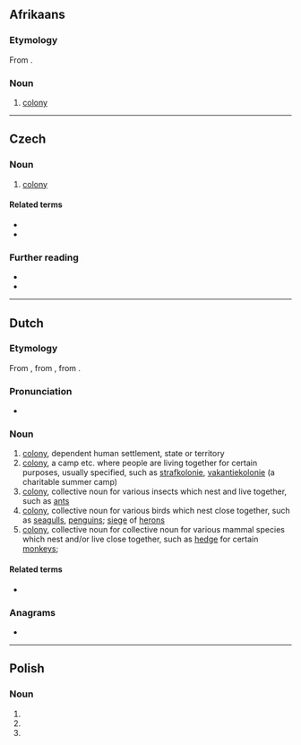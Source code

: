 {{also|Kolonie|kolonię}}
==Afrikaans==

===Etymology===
From {{inh|af|nl|kolonie}}.

===Noun===
{{af-noun|s}}

# [[colony]]

----

==Czech==

===Noun===
{{cs-noun|g=f}}

# [[colony]]

====Related terms====
* {{l|cs|koloniální}}
* {{l|cs|kolonialismus}}

===Further reading===
* {{R:PSJC}}
* {{R:SSJC}}

----

==Dutch==

===Etymology===
{{PIE root|nl|kʷel}}
From {{der|nl|la|colōnia||colony}}, from {{m|la|colōnus||farmer; colonist}}, from {{m|la|colō||till, cultivate, worship}}.

===Pronunciation===
* {{audio|Nl-kolonie.ogg|audio|lang=nl}}

===Noun===
{{nl-noun|f|-s|pl2=-@en|kolonietje}}

# [[colony]], dependent human settlement, state or territory
# [[colony]], a camp etc. where people are living together for certain purposes, usually specified, such as [[strafkolonie]], [[vakantiekolonie]] (a charitable summer camp)
# [[colony]], collective noun for various insects which nest and live together, such as [[ant]]s
# [[colony]], collective noun for various birds which nest close together, such as [[seagull]]s, [[penguin]]s; [[siege]] of [[heron]]s
# [[colony]], collective noun for collective noun for various mammal species which nest and/or live close together, such as [[hedge]] for certain [[monkey]]s;

====Related terms====
* {{l|nl|koloniaal}}

===Anagrams===
* {{l|nl|klooien}}

----

==Polish==

===Noun===
{{head|pl|noun form}}

# {{inflection of|kolonia||nom|p|lang=pl}}
# {{inflection of|kolonia||acc|p|lang=pl}}
# {{inflection of|kolonia||voc|p|lang=pl}}